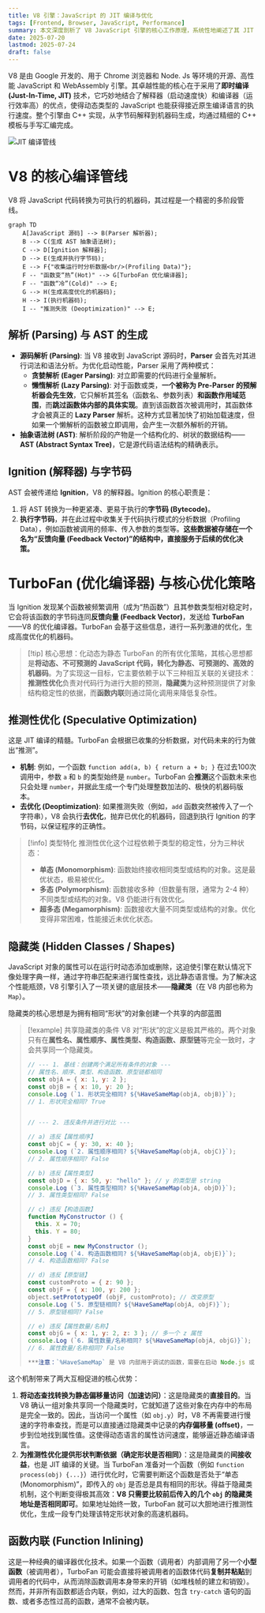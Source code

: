 ```yaml
---
title: V8 引擎：JavaScript 的 JIT 编译与优化
tags: [Frontend, Browser, JavaScript, Performance]
summary: 本文深度剖析了 V8 JavaScript 引擎的核心工作原理，系统性地阐述了其 JIT (Just-In-Time) 编译管线。内容从源码解析（Parsing）和 AST 生成入手，详细拆解了 Ignition 解释器如何将 AST 转换为字节码并执行，以及 TurboFan 优化编译器如何基于运行时反馈，通过推测性优化 (Speculative Optimization)、隐藏类 (Hidden Classes) 和函数内联 (Function Inlining) 等关键技术生成高效的机器码，并涵盖了去优化 (Deoptimization) 的回退机制。
date: 2025-07-20
lastmod: 2025-07-24
draft: false
---
```

V8 是由 Google 开发的、用于 Chrome 浏览器和 Node. Js 等环境的开源、高性能 JavaScript 和 WebAssembly 引擎。其卓越性能的核心在于采用了**即时编译 (Just-In-Time, JIT)** 技术，它巧妙地结合了解释器（启动速度快）和编译器（运行效率高）的优点，使得动态类型的 JavaScript 也能获得接近原生编译语言的执行速度。整个引擎由 C++ 实现，从字节码解释到机器码生成，均通过精细的 C++ 模板与手写汇编完成。

![JIT 编译管线](/static/images/v8-engine-javascript-jit-compilation-and-optimization/jit.png)

# V8 的核心编译管线

V8 将 JavaScript 代码转换为可执行的机器码，其过程是一个精密的多阶段管线。

```mermaid
graph TD
    A[JavaScript 源码] --> B(Parser 解析器);
    B --> C(生成 AST 抽象语法树);
    C --> D[Ignition 解释器];
    D --> E(生成并执行字节码);
    E --> F{"收集运行时分析数据<br/>(Profiling Data)"};
    F -- "函数变“热”(Hot)" --> G[TurboFan 优化编译器];
    F -- "函数“冷”(Cold)" --> E;
    G --> H(生成高度优化的机器码);
    H --> I(执行机器码);
    I -- "推测失败 (Deoptimization)" --> E;
```

## 解析 (Parsing) 与 AST 的生成

- **源码解析 (Parsing)**: 当 V8 接收到 JavaScript 源码时，**Parser** 会首先对其进行词法和语法分析。为优化启动性能，Parser 采用了两种模式：
    - **贪婪解析 (Eager Parsing)**: 对立即需要的代码进行全量解析。
    - **懒惰解析 (Lazy Parsing)**: 对于函数或类，**一个被称为 Pre-Parser 的预解析器会先生效**，它只解析其签名（函数名、参数列表）**和函数作用域范围**，而**跳过函数体内部的具体实现**。直到该函数首次被调用时，其函数体才会被真正的 **Lazy Parser** 解析。这种方式显著加快了初始加载速度，但如果一个懒解析的函数被立即调用，会产生一次额外解析的开销。
- **抽象语法树 (AST)**: 解析阶段的产物是一个结构化的、树状的数据结构——**AST (Abstract Syntax Tree)**，它是源代码语法结构的精确表示。

## Ignition (解释器) 与字节码

AST 会被传递给 **Ignition**，V8 的解释器。Ignition 的核心职责是：

1. 将 AST 转换为一种更紧凑、更易于执行的**字节码 (Bytecode)**。
2. **执行字节码**，并在此过程中收集关于代码执行模式的分析数据（Profiling Data），例如函数被调用的频率、传入参数的类型等。**这些数据被存储在一个名为“反馈向量 (Feedback Vector)”的结构中，直接服务于后续的优化决策。**

# TurboFan (优化编译器) 与核心优化策略

当 Ignition 发现某个函数被频繁调用（成为“热函数”）且其参数类型相对稳定时，它会将该函数的字节码连同**反馈向量 (Feedback Vector)**，发送给 **TurboFan**——V8 的优化编译器。TurboFan 会基于这些信息，进行一系列激进的优化，生成高度优化的机器码。

> [!tip] 核心思想：化动态为静态
> TurboFan 的所有优化策略，其核心思想都是**将动态、不可预测的 JavaScript 代码，转化为静态、可预测的、高效的机器码**。为了实现这一目标，它主要依赖于以下三种相互关联的关键技术：**推测性优化**负责对代码行为进行大胆的预测，**隐藏类**为这种预测提供了对象结构稳定性的依据，而**函数内联**则通过简化调用来降低复杂性。

## 推测性优化 (Speculative Optimization)

这是 JIT 编译的精髓。TurboFan 会根据已收集的分析数据，对代码未来的行为做出“推测”。

- **机制**: 例如，一个函数 `function add(a, b) { return a + b; }` 在过去100次调用中，参数 `a` 和 `b` 的类型始终是 `number`。TurboFan 会**推测**这个函数未来也只会处理 `number`，并据此生成一个专门处理整数加法的、极快的机器码版本。
- **去优化 (Deoptimization)**: 如果推测失败（例如，`add` 函数突然被传入了一个字符串），V8 会执行**去优化**，抛弃已优化的机器码，回退到执行 Ignition 的字节码，以保证程序的正确性。

> [!info] 类型特化
> 推测性优化这个过程依赖于类型的稳定性，分为三种状态：
> - **单态 (Monomorphism)**: 函数始终接收相同类型或结构的对象。这是最优状态，极易被优化。
> - **多态 (Polymorphism)**: 函数接收多种（但数量有限，通常为 2-4 种）不同类型或结构的对象。V8 仍能进行有效优化。
> - **超多态 (Megamorphism)**: 函数接收大量不同类型或结构的对象。优化变得非常困难，性能接近未优化状态。

## 隐藏类 (Hidden Classes / Shapes)

JavaScript 对象的属性可以在运行时动态添加或删除，这迫使引擎在默认情况下像处理字典一样，通过字符串匹配来进行属性查找，远比静态语言慢。为了解决这个性能瓶颈，V8 引擎引入了一项关键的底层技术——**隐藏类**（在 V8 内部也称为 `Map`）。

隐藏类的核心思想是为拥有相同“形状”的对象创建一个共享的内部蓝图

> [!example] 共享隐藏类的条件
> V8 对“形状”的定义是极其严格的。两个对象只有在**属性名、属性顺序、属性类型、构造函数、原型链**等完全一致时，才会共享同一个隐藏类。
> ```js
> // --- 1. 基线：创建两个满足所有条件的对象 ---
> // 属性名、顺序、类型、构造函数、原型链都相同
> const objA = { x: 1, y: 2 };
> const objB = { x: 10, y: 20 };
> console.Log (`1. 形状完全相同? ${%HaveSameMap(objA, objB)}`);
> // 1. 形状完全相同? True
> 
> 
> // --- 2. 违反条件并进行对比 ---
> 
> // a) 违反【属性顺序】
> const objC = { y: 30, x: 40 }; 
> console.Log (`2. 属性顺序相同? ${%HaveSameMap(objA, objC)}`);
> // 2. 属性顺序相同? False
> 
> // b) 违反【属性类型】
> const objD = { x: 50, y: "hello" }; // y 的类型是 string
> console.Log (`3. 属性类型相同? ${%HaveSameMap(objA, objD)}`);
> // 3. 属性类型相同? False
> 
> // c) 违反【构造函数】
> function MyConstructor () {
>   this. X = 70;
>   this. Y = 80;
> }
> const objE = new MyConstructor ();
> console.Log (`4. 构造函数相同? ${%HaveSameMap(objA, objE)}`);
> // 4. 构造函数相同? False
> 
> // d) 违反【原型链】
> const customProto = { z: 90 };
> const objF = { x: 100, y: 200 };
> object.setPrototypeOf (objF, customProto); // 改变原型
> console.Log (`5. 原型链相同? ${%HaveSameMap(objA, objF)}`);
> // 5. 原型链相同? False
> 
> // e) 违反【属性数量/名称】
> const objG = { x: 1, y: 2, z: 3 }; // 多一个 z 属性
> console.Log (`6. 属性数量/名称相同? ${%HaveSameMap(objA, objG)}`);
> // 6. 属性数量/名称相同? False
> 
> ***注意：`%HaveSameMap` 是 V8 内部用于调试的函数，需要在启动 Node.js 或 Chrome 时添加 `--allow-native-syntax` 标志才能使用。***
> ```

这个机制带来了两大互相促进的核心优势：

1. **将动态查找转换为静态偏移量访问（加速访问）**：这是隐藏类的**直接目的**。当 V8 确认一组对象共享同一个隐藏类时，它就知道了这些对象在内存中的布局是完全一致的。因此，当访问一个属性（如 `obj.y`）时，V8 不再需要进行慢速的字符串查找，而是可以直接通过隐藏类中记录的**内存偏移量 (offset)**，一步到位地找到属性值。这使得动态语言的属性访问速度，能够逼近静态编译语言。
2. **为推测性优化提供形状判断依据（确定形状是否相同）**：这是隐藏类的**间接收益**，也是 JIT 编译的关键。当 TurboFan 准备对一个函数（例如 `function process(obj) {...}`）进行优化时，它需要判断这个函数是否处于“单态 (Monomorphism)”，即传入的 `obj` 是否总是具有相同的形状。得益于隐藏类机制，这个判断变得极其高效：**V8 只需要比较前后传入的几个 `obj` 的隐藏类地址是否相同即可**。如果地址始终一致，TurboFan 就可以大胆地进行推测性优化，生成一段专门处理该特定形状对象的高速机器码。

## 函数内联 (Function Inlining)

这是一种经典的编译器优化技术。如果一个函数（调用者）内部调用了另一个**小型函数**（被调用者），TurboFan 可能会直接将被调用者的函数体代码**复制并粘贴**到调用者的代码中，从而消除函数调用本身带来的开销（如堆栈帧的建立和销毁）。然而，并非所有函数都适合内联，例如，过大的函数、包含 `try-catch` 语句的函数、或者多态性过高的函数，通常不会被内联。